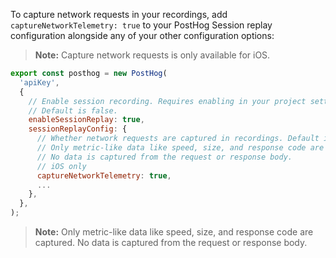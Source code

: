 To capture network requests in your recordings, add `captureNetworkTelemetry: true` to your PostHog Session replay configuration alongside any of your other configuration options:

> **Note:** Capture network requests is only available for iOS.

```js
export const posthog = new PostHog(
  'apiKey',
  {
    // Enable session recording. Requires enabling in your project settings as well.
    // Default is false.
    enableSessionReplay: true,
    sessionReplayConfig: {
      // Whether network requests are captured in recordings. Default is true
      // Only metric-like data like speed, size, and response code are captured.
      // No data is captured from the request or response body.
      // iOS only
      captureNetworkTelemetry: true,
      ...
    },
  },
);
```

> **Note:** Only metric-like data like speed, size, and response code are captured. No data is captured from the request or response body.